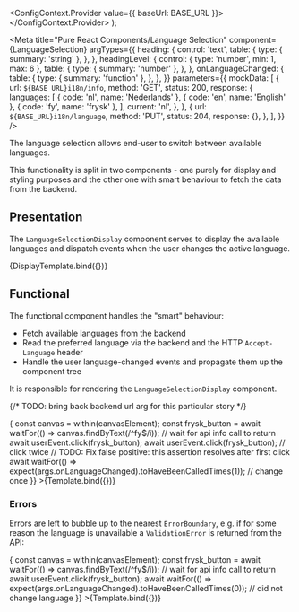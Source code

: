 


  <ConfigContext.Provider value={{ baseUrl: BASE_URL }}>
    <Story />
  </ConfigContext.Provider>
);

<Meta
  title="Pure React Components/Language Selection"
  component={LanguageSelection}
  argTypes={{
    heading: {
      control: 'text',
      table: {
        type: { summary: 'string' },
      },
    },
    headingLevel: {
      control: { type: 'number', min: 1, max: 6 },
      table: {
        type: { summary: 'number' },
      },
    },
    onLanguageChanged: {
      table: {
        type: { summary: 'function' },
      },
    },
  }}
  parameters={{
    mockData: [
      {
        url: `${BASE_URL}i18n/info`,
        method: 'GET',
        status: 200,
        response: {
          languages: [
            { code: 'nl', name: 'Nederlands' },
            { code: 'en', name: 'English' },
            { code: 'fy', name: 'frysk' },
          ],
          current: 'nl',
        },
      },
      {
        url: `${BASE_URL}i18n/language`,
        method: 'PUT',
        status: 204,
        response: {},
      },
    ],
  }}
/>

The language selection allows end-user to switch between available languages.

This functionality is split in two components - one purely for display and 
styling purposes and the other one with smart behaviour to fetch the data
from the backend.

## Presentation

The `LanguageSelectionDisplay` component serves to display the available languages and dispatch events when the user changes the active language.


<Canvas>
  <Story 
    name="Display"
    args={{
      heading: 'Language selection',
      headingLevel: 2,
      onLanguageChanged: console.log,
      items: [
        {
          lang: 'en',
          textContent: 'EN',
          label: 'English',
          current: true,
        },
        {
          lang: 'nl',
          textContent: 'NL',
          label: 'Nederlands',
          current: false,
        },
        {
          lang: 'fy', 
          textContent: 'FY',
          label: 'frysk',
          current: false,
        },
      ]
    }}
  >
    {DisplayTemplate.bind({})}
  </Story>
</Canvas>

<ArgsTable story="Display" />

## Functional

The functional component handles the "smart" behaviour:

* Fetch available languages from the backend
* Read the preferred language via the backend and the HTTP `Accept-Language` header
* Handle the user language-changed events and propagate them up the component tree

It is responsible for rendering the `LanguageSelectionDisplay` component.


{/* TODO: bring back backend url arg for this particular story */}

<Canvas>
  <Story 
    name="Default"
    decorators={[ConfigDecorator]}
    play={async ({args, canvasElement}) => {
    const canvas = within(canvasElement);
    const frysk_button = await waitFor(() => canvas.findByText(/^fy$/i)); // wait for api info call to return
    await userEvent.click(frysk_button);
    await userEvent.click(frysk_button); // click twice
    // TODO: Fix false positive: this assertion resolves after first click
    await waitFor(() => expect(args.onLanguageChanged).toHaveBeenCalledTimes(1)); // change once
    }}
  >{Template.bind({})}</Story>
</Canvas>

<ArgsTable story="Default" />

### Errors

Errors are left to bubble up to the nearest `ErrorBoundary`, e.g. if for some reason the language is unavailable a `ValidationError` is returned from the API:

<Canvas>
  <Story 
    name="Unavailable language"
    decorators={[ConfigDecorator]}
    parameters={{
      mockData: [
        {
          url: `${BASE_URL}i18n/info`,
          method: "GET",
          status: 200,
          response: {
            languages: [
              { code: "nl", name: "Nederlands" },
              { code: "en", name: "English" },
              { code: "fy", name: "frysk" },
            ],
            current: "nl",
          },
        },
        {
          url: `${BASE_URL}i18n/language`,
          method: "PUT",
          status: 400,
          response: {
            type: "http://localhost:8000/fouten/ValidationError/",
            code: "invalid",
            title: "Invalid input.",
            status: 400,
            detail: "",
            instance: "urn:uuid:41e0174a-efc2-4cc0-9bf2-8366242a4e75",
            invalidParams: [
              {
                name: "code",
                code: "invalid_choice",
                reason: '"fy" is not a valid choice.',
              },
            ],
          },
        },
      ],
    }}
    play={async ({args, canvasElement}) => {
    const canvas = within(canvasElement);
    const frysk_button = await waitFor(() => canvas.findByText(/^fy$/i)); // wait for api info call to return
    await userEvent.click(frysk_button);
    await waitFor(() => expect(args.onLanguageChanged).toHaveBeenCalledTimes(0)); // did not change language
    }}
  >{Template.bind({})}</Story>
</Canvas>
